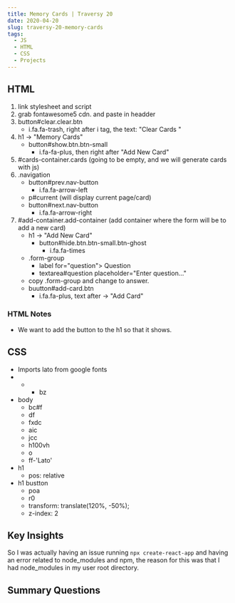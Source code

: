 ```yaml
---
title: Memory Cards | Traversy 20
date: 2020-04-20
slug: traversy-20-memory-cards
tags:
  - JS
  - HTML
  - CSS 
  - Projects
---
```


## HTML 
1. link stylesheet and script 
2. grab fontawesome5 cdn. and paste in headder 
3. button#clear.clear.btn 
    - i.fa.fa-trash, right after i tag, the text: "Clear Cards "
4. h1 -> "Memory Cards"
    - button#show.btn.btn-small 
        - i.fa-fa-plus, then right after "Add New Card"
5. #cards-container.cards (going to be empty, and we will generate cards with js)
6. .navigation 
    - button#prev.nav-button
        - i.fa.fa-arrow-left
    - p#current (will display current page/card)
    - button#next.nav-button 
        - i.fa.fa-arrow-right
7. #add-container.add-container (add container where the form will be to add a new card)
    - h1 -> "Add New Card"
        - button#hide.btn.btn-small.btn-ghost 
            - i.fa.fa-times
    - .form-group
        - label for="question"> Question 
        - textarea#question placeholder="Enter question..."
    - copy .form-group and change to answer.
    - buutton#add-card.btn 
        - i.fa.fa-plus, text after -> "Add Card"

### HTML Notes 
- We want to add the button to the h1 so that it shows. 

## CSS 
- Imports lato from google fonts 
- * 
    - bz
- body 
    - bc#f  
    - df 
    - fxdc
    - aic 
    - jcc 
    - h100vh 
    - o 
    - ff-'Lato'
- h1 
  - pos: relative 
- h1 bustton 
    - poa 
    - r0
    - transform: translate(120%, -50%);
    - z-index: 2
    


## Key Insights
So I was actually having an issue running `npx create-react-app` and having an error related to node_modules and npm, the reason for this was that I had node_modules in my user root directory. 

## Summary Questions

